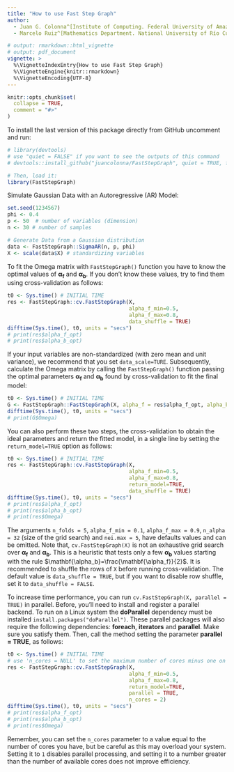 ```yaml
---
title: "How to use Fast Step Graph"
author: 
  - Juan G. Colonna^[Institute of Computing. Federal University of Amazonas. Brasil. juancolonna@icomp.ufam.edu.br]
  - Marcelo Ruiz^[Mathematics Department. National University of Río Cuarto. Argentina. mruiz@exa.unrc.edu.ar]

# output: rmarkdown::html_vignette
# output: pdf_document
vignette: >
  %\VignetteIndexEntry{How to use Fast Step Graph}
  %\VignetteEngine{knitr::rmarkdown}
  %\VignetteEncoding{UTF-8}
---
```


```r
knitr::opts_chunk$set(
  collapse = TRUE,
  comment = "#>"
)
```

To install the last version of this package directly from GitHub uncomment and run: 

```r
# library(devtools)
# use "quiet = FALSE" if you want to see the outputs of this command
# devtools::install_github("juancolonna/FastStepGraph", quiet = TRUE, force = TRUE)

# Then, load it:
library(FastStepGraph)
```

Simulate Gaussian Data with an Autoregressive (AR) Model:

```r
set.seed(1234567)
phi <- 0.4 
p <- 50  # number of variables (dimension)
n <- 30 # number of samples

# Generate Data from a Gaussian distribution 
data <- FastStepGraph::SigmaAR(n, p, phi)
X <- scale(data$X) # standardizing variables
```

To fit the Omega matrix with `FastStepGraph()` function you have to know the optimal values of $\mathbf{\alpha_f}$ and $\mathbf{\alpha_b}$. If you don't know these values, try to find them using cross-validation as follows: 

```r
t0 <- Sys.time() # INITIAL TIME
res <- FastStepGraph::cv.FastStepGraph(X, 
                                       alpha_f_min=0.5, 
                                       alpha_f_max=0.8,
                                       data_shuffle = TRUE)
difftime(Sys.time(), t0, units = "secs")
# print(res$alpha_f_opt)
# print(res$alpha_b_opt)
```
If your input variables are non-standardized (with zero mean and unit variance), we recommend that you set `data_scale=TURE`. Subsequently, calculate the Omega matrix by calling the `FastStepGraph()` function passing the optimal parameters $\mathbf{\alpha_f}$ and $\mathbf{\alpha_b}$ found by cross-validation to fit the final model:

```r
t0 <- Sys.time() # INITIAL TIME
G <- FastStepGraph::FastStepGraph(X, alpha_f = res$alpha_f_opt, alpha_b = res$alpha_b_opt)
difftime(Sys.time(), t0, units = "secs")
# print(G$Omega)
```
You can also perform these two steps, the cross-validation to obtain the ideal parameters and return the fitted model, in a single line by setting the `return_model=TRUE` option as follows:

```r
t0 <- Sys.time() # INITIAL TIME
res <- FastStepGraph::cv.FastStepGraph(X, 
                                       alpha_f_min=0.5, 
                                       alpha_f_max=0.8,
                                       return_model=TRUE, 
                                       data_shuffle = TRUE)
difftime(Sys.time(), t0, units = "secs")
# print(res$alpha_f_opt)
# print(res$alpha_b_opt)
# print(res$Omega)
```

The arguments `n_folds = 5`, `alpha_f_min = 0.1`, `alpha_f_max = 0.9`, `n_alpha = 32` (size of the grid search) and `nei.max = 5`, have defaults values and can be omitted. Note that, `cv.FastStepGraph(X)` is not an exhaustive grid search over $\mathbf{\alpha_f}$ and $\mathbf{\alpha_b}$. This is a heuristic that tests only a few $\mathbf{\alpha_b}$ values starting with the rule $\mathbf{\alpha_b}=\frac{\mathbf{\alpha_f}}{2}$. It is recommended to shuffle the rows of `X` before running cross-validation. The default value is `data_shuffle = TRUE`, but if you want to disable row shuffle, set it to `data_shuffle = FALSE`.

To increase time performance, you can run `cv.FastStepGraph(X, parallel = TRUE)` in parallel. Before, you'll need to install and register a parallel backend. To run on a Linux system the **doParallel** dependency must be installed `install.packages("doParallel")`. These parallel packages will also require the following dependencies: **foreach**, **iterators** and **parallel**. Make sure you satisfy them. Then, call the method setting the parameter **parallel = TRUE**, as follows: 


```r
t0 <- Sys.time() # INITIAL TIME
# use 'n_cores = NULL' to set the maximum number of cores minus one on your machine 
res <- FastStepGraph::cv.FastStepGraph(X, 
                                       alpha_f_min=0.5, 
                                       alpha_f_max=0.8,
                                       return_model=TRUE, 
                                       parallel = TRUE, 
                                       n_cores = 2)
difftime(Sys.time(), t0, units = "secs")
# print(res$alpha_f_opt)
# print(res$alpha_b_opt)
# print(res$Omega)
```

Remember, you can set the `n_cores` parameter to a value equal to the number of cores you have, but be careful as this may overload your system. Setting it to `1` disables parallel processing, and setting it to a number greater than the number of available cores does not improve efficiency.